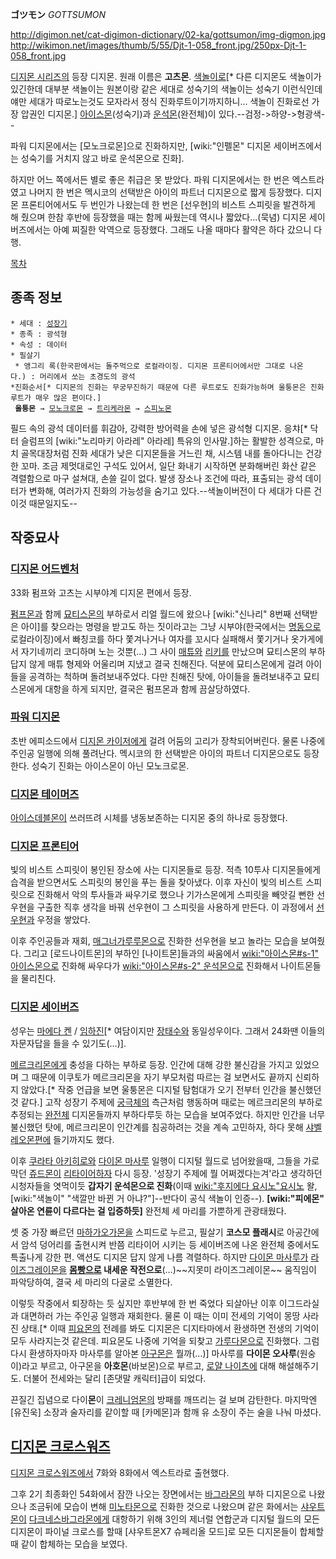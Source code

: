 '''ゴツモン''' ''GOTTSUMON''

http://digimon.net/cat-digimon-dictionary/02-ka/gottsumon/img-digmon.jpg http://wikimon.net/images/thumb/5/55/Djt-1-058_front.jpg/250px-Djt-1-058_front.jpg

[[디지몬 시리즈]]의 등장 디지몬. 원래 이름은 '''고츠몬'''. [[색놀이]]로[* 다른 디지몬도 색놀이가 있긴한데 대부분 색놀이는 원본이랑 같은 세대로 성숙기의 색놀이는 성숙기 이런식인데 얘만 세대가 따로노는것도 모자라서 정식 진화루트이기까지하니... 색놀이 진화로선 가장 압권인 디지몬.] [http://i.imgur.com/YhWeiSl.jpg 아이스몬](성숙기)과 [http://i.imgur.com/nTvt35I.jpg 운석몬](완전체)이 있다.--검정->하양->형광색--

파워 디지몬에서는 [모노크로몬]으로 진화하지만, [wiki:"인펠몬" 디지몬 세이버즈에서는 성숙기를 거치지 않고 바로 운석몬으로 진화].

하지만 어느 쪽에서든 별로 좋은 취급은 못 받았다. 파워 디지몬에서는 한 번은 엑스트라였고 나머지 한 번은 멕시코의 선택받은 아이의 파트너 디지몬으로 짧게 등장했다. 디지몬 프론티어에서도 두 번인가 나왔는데 한 번은 [선우현]의 비스트 스피릿을 발견하게 해 줬으며 한참 후반에 등장했을 때는 함께 싸웠는데 역시나 짧았다...(묵념) 디지몬 세이버즈에서는 아예 찌질한 악역으로 등장했다. 그래도 나올 때마다 활약은 하다 갔으니 다행.

[[목차]]
== 종족 정보 ==
 * 세대 : [[성장기]]
 * 종족 : 광석형
 * 속성 : 데이터
 * 필살기
  * 앵그리 록(한국판에서는 돌주먹으로 로컬라이징. 디지몬 프론티어에서만 그대로 나온다.) : 머리에서 쏘는 초경도의 광석
 *진화순서[* 디지몬의 진화는 무궁무진하기 때문에 다른 루트로도 진화가능하며 울퉁몬은 진화루트가 매우 많은 편이다.]
  '''울퉁몬''' → [[모노크로몬]] → [[트리케라몬]] → [[스피노몬]]

필드 속의 광석 데이터를 휘감아, 강력한 방어력을 손에 넣은 광석형 디지몬. 응챠[* 닥터 슬럼프의 [wiki:"노리마키 아라레" 아라레] 특유의 인사말.]하는 활발한 성격으로, 마치 골목대장처럼 진화 세대가 낮은 디지몬들을 거느린 채, 시스템 내를 돌아다니는 건강한 꼬마. 조금 제멋대로인 구석도 있어서, 일단 화내기 시작하면 분화해버린 화산 같은 격렬함으로 마구 설쳐대, 손쓸 길이 없다. 발생 장소나 조건에 따라, 표출되는 광석 데이터가 변화해, 여러가지 진화의 가능성을 숨기고 있다.--색놀이버전이 다 세대가 다른 건 이것 때문일지도--

== 작중묘사 ==
=== [[디지몬 어드벤처]] ===
33화 펌프와 고츠는 시부야계 디지몬 편에서 등장.

[[펌프몬]]과 함께 [[묘티스몬]]의 부하로서 리얼 월드에 왔으나 [wiki:"신나리" 8번째 선택받은 아이]를 찾으라는 명령을 받고도 하는 짓이라고는 그냥 시부야(한국에서는 [[명동]]으로 로컬라이징)에서 빠칭코를 하다 쫓겨나거나 여자를 꼬시다 실패해서 쫓기거나 옷가게에서 자기네끼리 코디하며 노는 것뿐(…)
그 사이 [[매튜]]와 [[리키]]를 만났으며 묘티스몬의 부하답지 않게 매튜 형제와 어울리며 지냈고 결국 친해진다. 덕분에 묘티스몬에게 걸려 아이들을 공격하는 척하며 돌려보내주었다.
다만 친해진 탓에, 아이들을 돌려보내주고 묘티스몬에게 대항을 하게 되지만, 결국은 펌프몬과 함께 끔살당하였다.

=== [[파워 디지몬]] ===
초반 에피소드에서 [[디지몬 카이저]]에게 걸려 어둠의 고리가 장착되어버린다. 물론 나중에 주인공 일행에 의해 풀려난다.
멕시코의 한 선택받은 아이의 파트너 디지몬으로도 등장한다. 성숙기 진화는 아이스몬이 아닌 모노크로몬.

=== [[디지몬 테이머즈]] ===
[[아이스데블몬]]이 쓰러뜨려 시체를 냉동보존하는 디지몬 중의 하나로 등장했다.

=== [[디지몬 프론티어]] ===
빛의 비스트 스피릿이 봉인된 장소에 사는 디지몬들로 등장. 적측 10투사 디지몬들에게 습격을 받으면서도 스피릿의 봉인을 푸는 돌을 찾아냈다. 이후 자신이 빛의 비스트 스피릿으로 진화해서 악의 투사들과 싸우기로 했으나 기가스몬에게 스피릿을 빼앗길 뻔한 선우현을 구출한 직후 생각을 바꿔 선우현이 그 스피릿을 사용하게 만든다. 이 과정에서 [[선우현]]과 우정을 쌓았다.

이후 주인공들과 재회, [[매그너가루루몬]]으로 진화한 선우현을 보고 놀라는 모습을 보여줬다. 그리고 [로드나이트몬]의 부하인 [나이트몬]들과의 싸움에서 [[wiki:"아이스몬#s-1" 아이스몬]]으로 진화해 싸우다가 [[wiki:"아이스몬#s-2" 운석몬]]으로 진화해서 나이트몬들을 물리친다.

=== [[디지몬 세이버즈]] ===
성우는 [[마에다 켄]] / [[임하진]][* 여담이지만 [[장태수]]와 동일성우이다. 그래서 24화땐 이들의 자문자답을 들을 수 있기도(…)]. 

[[메르크리몬]]에게 충성을 다하는 부하로 등장. 인간에 대해 강한 불신감을 가지고 있었으며 그 때문에 이쿠토가 메르크리몬을 자기 부모처럼 따르는 걸 보면서도 끝까지 신뢰하지 않았다.[* 작중 언급을 보면 울퉁몬은 디지털 탐험대가 오기 전부터 인간을 불신했던 것 같다.] 고작 성장기 주제에 [[궁극체]]의 측근처럼 행동하며 때로는 메르크리몬의 부하로 추정되는 [[완전체]] 디지몬들까지 부하다루듯 하는 모습을 보여주었다.
하지만 인간을 너무 불신했던 탓에, 메르크리몬이 인간계를 침공하려는 것을 계속 고민하자, 하다 못해 [[샤벨레오몬]]편에 들기까지도 했다.

이후 [[쿠라타 아키히로]]와 [[다이몬 마사루]] 일행이 디지털 월드로 넘어왔을때, 그들을 가로막던 [[쥬드몬]]이 [[리타이어]]하자 다시 등장. '성장기 주제에 뭘 어쩌겠다는겨'라고 생각하던 시청자들을 엿먹이듯 '''갑자기 운석몬으로 진화'''(이때 [[wiki:"후지에다 요시노"요시노]] 왈,[wiki:"색놀이" "색깔만 바뀐 거 아냐?"]--반다이 공식 색놀이 인증--). '''[wiki:"피에몬" 살아온 연륜이 다르다는 걸 입증하듯]''' 완전체 세 마리를 가뿐하게 관광태웠다.

셋 중 가장 빠르던 [[마하가오가몬]]을 스피드로 누르고, 필살기 '''코스모 플래시'''로 아공간에서 암석 덩어리를 출현시켜 반쯤 리타이어 시키는 등 세이버즈에 나온 완전체 중에서도 특출나게 강한 편. 액션도 디지몬 답지 않게 나름 격렬하다. 하지만 [[다이몬 마사루]]가 [[라이즈그레이몬]]을 '''[[몸빵]]으로 내세운 작전으로'''(…)~~지못미 라이즈그레이몬~~ 움직임이 파악당하여, 결국 세 마리의 다굴로 소멸한다.

이렇듯 작중에서 퇴장하는 듯 싶지만 후반부에 한 번 죽었다 되살아난 이후 이그드라실과 대면하러 가는 주인공 일행과 재회한다. 물론 이 때는 이미 전세의 기억이 몽땅 사라진 상태.[* 이때 [[피요몬]]의 전례를 봐도 디지몬은 디지타마에서 환생하면 전생의 기억이 모두 사라지는것 같은데. 피요몬도 나중에 기억을 되찾고 [[가루다몬]]으로 진화했다. 그럼 다시 환생하자마자 마사루를 알아본 [[아구몬]]은 뭘까(…)] 마사루를 '''다이몬 오사루'''(원숭이)라고 부르고, 아구몬을 '''아호몬'''(바보몬)으로 부르고, [[로얄 나이츠]]에 대해 해설해주기도. 더불어 전세와는 달리 [존댓말 캐릭터]급이 되었다.

끈질긴 집념으로 다이'''몬'''이 [[크레니엄몬]]의 방패를 깨뜨리는 걸 보며 감탄한다. 마지막엔 [유진욱] 소장과 술자리를 같이할 때 [카메몬]과 함깨 유 소장이 주는 술을 나눠 마셨다.

== [[디지몬 크로스워즈]] ==
[[디지몬 크로스워즈]]에서 7화와 8화에서 엑스트라로 출현했다. 

그후 2기 최종화인 54화에서 잠깐 나오는 장면에서는 [[바그라몬]]의 부하 디지몬으로 나왔으나 조금뒤에 모습이 변해 [[미노타몬]]으로 진화한 것으로 나왔으며 같은 화에서는 [[샤우트몬]]이 [[다크네스바그라몬]]에게 대항하기 위해 3인의 제너럴 연합군과 디지털 월드의 모든 디지몬이 파이널 크로스를 할때 [샤우트몬X7 슈페리올 모드]로 모든 디지몬들이 합체할 때 같이 합체하는 모습을 보였다. 
